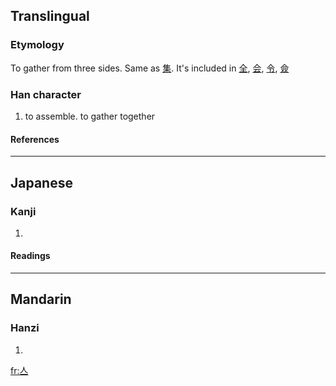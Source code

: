 ==Translingual==
===Etymology===
To gather from three sides. Same as [[集]]. It's included in [[全]], [[会]], [[令]], [[僉]]
===Han character===
{{Han char|rad=人|as=01|sn=3|four=|canj=人一 (OM), XXX人一 (XXXOM)}}
# to assemble. to gather together 
====References====
{{Han ref|kx=0091.030|dkj=00345|dj=0192.020|hdz=10102.020|uh=4EBC|ud=20156}}
----
==Japanese==
===Kanji===
{{ja-kanji|grade=|rs=人01}}
# {{defn|Japanese}}
====Readings====
{{ja-readings|on=シュウ (shū), ジュウ (jū)|kun=[[あつまる]] (atsumaru)}}
----
==Mandarin==
===Hanzi===
{{cmn-hanzi|pin=[[jí]] (ji2), [[wú]] (wu2)|wg=chi<sup>2</sup>, wu<sup>2</sup>}}
# {{defn|Mandarin}}

[[fr:亼]]